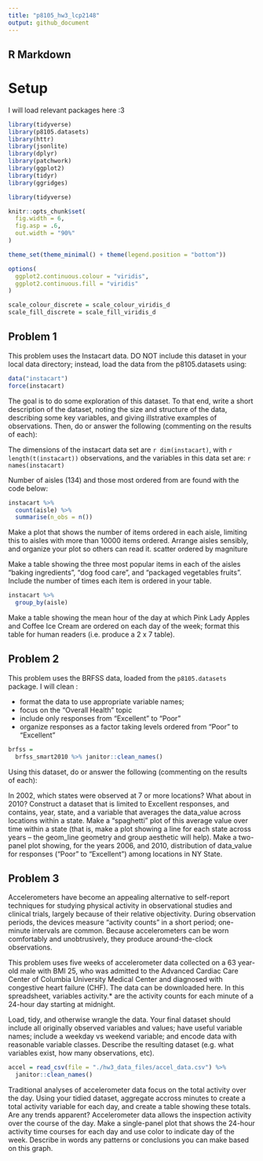 ```yaml
---
title: "p8105_hw3_lcp2148"
output: github_document
---
```


## R Markdown

# Setup 

I will load relevant packages here :3

```r

library(tidyverse)
library(p8105.datasets)
library(httr)
library(jsonlite)
library(dplyr)
library(patchwork)
library(ggplot2)
library(tidyr)
library(ggridges)

library(tidyverse)

knitr::opts_chunk$set(
  fig.width = 6,
  fig.asp = .6,
  out.width = "90%"
)

theme_set(theme_minimal() + theme(legend.position = "bottom"))

options(
  ggplot2.continuous.colour = "viridis",
  ggplot2.continuous.fill = "viridis"
)

scale_colour_discrete = scale_colour_viridis_d
scale_fill_discrete = scale_fill_viridis_d

```

## Problem 1
This problem uses the Instacart data. DO NOT include this dataset in your local data directory; instead, load the data from the p8105.datasets using:
```r

data("instacart")
force(instacart)

```

The goal is to do some exploration of this dataset. To that end, write a short description of the dataset, noting the size and structure of the data, describing some key variables, and giving illstrative examples of observations. Then, do or answer the following (commenting on the results of each):

The dimensions of the instacart data set are `r dim(instacart)`, with `r length(t(instacart))` observations, and the variables in this data set are: `r names(instacart)`

Number of aisles (134) and those most ordered from are found with the code below:

```r

instacart %>% 
  count(aisle) %>% 
  summarise(n_obs = n()) 

```

Make a plot that shows the number of items ordered in each aisle, limiting this to aisles with more than 10000 items ordered. Arrange aisles sensibly, and organize your plot so others can read it. scatter ordered by magniture



Make a table showing the three most popular items in each of the aisles “baking ingredients”, “dog food care”, and “packaged vegetables fruits”. Include the number of times each item is ordered in your table. 

```r

instacart %>% 
  group_by(aisle) 


```




Make a table showing the mean hour of the day at which Pink Lady Apples and Coffee Ice Cream are ordered on each day of the week; format this table for human readers (i.e. produce a 2 x 7 table).

## Problem 2

This problem uses the BRFSS data, loaded from the `p8105.datasets` package.
I will clean : 

- format the data to use appropriate variable names;
- focus on the “Overall Health” topic
- include only responses from “Excellent” to “Poor”
- organize responses as a factor taking levels ordered from “Poor” to “Excellent”

```r

brfss = 
  brfss_smart2010 %>% janitor::clean_names() 

```

Using this dataset, do or answer the following (commenting on the results of each):

In 2002, which states were observed at 7 or more locations? What about in 2010?
Construct a dataset that is limited to Excellent responses, and contains, year, state, and a variable that averages the data_value across locations within a state. Make a “spaghetti” plot of this average value over time within a state (that is, make a plot showing a line for each state across years – the geom_line geometry and group aesthetic will help).
Make a two-panel plot showing, for the years 2006, and 2010, distribution of data_value for responses (“Poor” to “Excellent”) among locations in NY State.

## Problem 3

Accelerometers have become an appealing alternative to self-report techniques for studying physical activity in observational studies and clinical trials, largely because of their relative objectivity. During observation periods, the devices measure “activity counts” in a short period; one-minute intervals are common. Because accelerometers can be worn comfortably and unobtrusively, they produce around-the-clock observations.

This problem uses five weeks of accelerometer data collected on a 63 year-old male with BMI 25, who was admitted to the Advanced Cardiac Care Center of Columbia University Medical Center and diagnosed with congestive heart failure (CHF). The data can be downloaded here. In this spreadsheet, variables activity.* are the activity counts for each minute of a 24-hour day starting at midnight.

Load, tidy, and otherwise wrangle the data. Your final dataset should include all originally observed variables and values; have useful variable names; include a weekday vs weekend variable; and encode data with reasonable variable classes. Describe the resulting dataset (e.g. what variables exist, how many observations, etc).


```r

accel = read_csv(file = "./hw3_data_files/accel_data.csv") %>%
  janitor::clean_names() 


```



Traditional analyses of accelerometer data focus on the total activity over the day. Using your tidied dataset, aggregate accross minutes to create a total activity variable for each day, and create a table showing these totals. Are any trends apparent?
Accelerometer data allows the inspection activity over the course of the day. Make a single-panel plot that shows the 24-hour activity time courses for each day and use color to indicate day of the week. Describe in words any patterns or conclusions you can make based on this graph.

